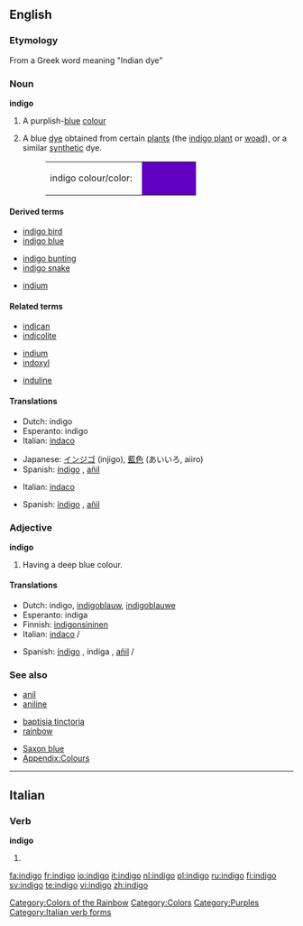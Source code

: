 {{wikipedia}}
==English==

===Etymology===
From a Greek word meaning "Indian dye"

===Noun===
'''indigo'''

# {{colour}} A purplish-[[blue]] [[colour]]
# A blue [[dye]] obtained from certain [[plant]]s (the [[indigo plant]] or [[woad]]), or a similar [[synthetic]] dye.
#:<table><tr><td>indigo colour/color: &nbsp;</td><td bgcolor="#6000c0" width="80">&nbsp; </td></tr></table>

====Derived terms====
{{top3}}
*[[indigo bird]]
*[[indigo blue]]
{{mid3}}
*[[indigo bunting]]
*[[indigo snake]]
{{mid3}}
*[[indium]]<!--see the etymology for that word-->
{{bottom}}

====Related terms====
{{top3}}
*[[indican]]
*[[indicolite]]
{{mid3}}
*[[indium]]
*[[indoxyl]]
{{mid3}}
*[[induline]]
{{bottom}}

====Translations====
{{trans-top|colour}}
*Dutch: indigo {{n}}
*Esperanto: indigo
*Italian: [[indaco]] {{m}}
{{trans-mid}}
*Japanese: [[インジゴ]] (injigo), [[藍色]] (あいいろ, aiiro)
*Spanish: [[índigo]] {{m}}, [[añil]] {{m}}
{{trans-bottom}}

{{trans-top|dye}}
*Italian: [[indaco]] {{m}}
{{trans-mid}}
*Spanish: [[índigo]] {{m}}, [[añil]] {{m}}
{{trans-bottom}}

===Adjective===
'''indigo'''

# {{colour}} Having a deep blue colour.

====Translations====
{{trans-top|colour}}
*Dutch: indigo, [[indigoblauw]], [[indigoblauwe]]
*Esperanto: indiga
*Finnish: [[indigonsininen]]
*Italian: [[indaco]] {{m}}/{{f}}
{{trans-mid}}
*Spanish: [[índigo]] {{m}}, índiga {{f}}, [[añil]] {{m}}/{{f}}
{{trans-bottom}}

===See also===
{{top3}}
*[[anil]]
*[[aniline]]
{{mid3}}
*[[baptisia tinctoria]]
*[[rainbow]]
{{mid3}}
*[[Saxon blue]]
*[[Wiktionary Appendix:Colours|Appendix:Colours]]
{{bottom}}

[[Category:Colors of the Rainbow]]
[[Category:Colors]]
[[Category:Purples]]

----

==Italian==

===Verb===
'''indigo'''

# {{form of|[[first-person|First-person]] [[singular]] [[present tense]]|[[indigere#Italian|indigere]]|lang=Italian}}

[[Category:Italian verb forms]]

[[fa:indigo]]
[[fr:indigo]]
[[io:indigo]]
[[it:indigo]]
[[nl:indigo]]
[[pl:indigo]]
[[ru:indigo]]
[[fi:indigo]]
[[sv:indigo]]
[[te:indigo]]
[[vi:indigo]]
[[zh:indigo]]